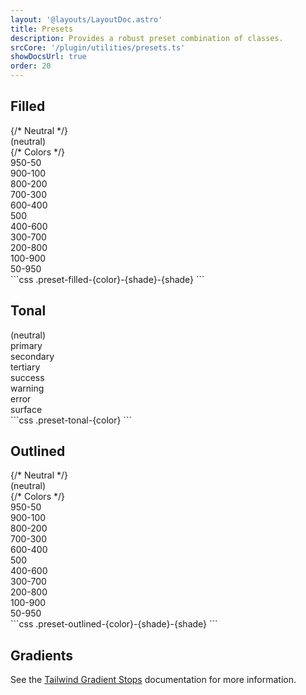 ```yaml
---
layout: '@layouts/LayoutDoc.astro'
title: Presets
description: Provides a robust preset combination of classes.
srcCore: '/plugin/utilities/presets.ts'
showDocsUrl: true
order: 20
---
```



## Filled

<Preview client:load>
	<Fragment slot="preview">
		<div class="grid w-full grid-cols-2 lg:grid-cols-4">
			{/* Neutral */}
			<div class="preset-filled flex items-center justify-center p-4">(neutral)</div>
			{/* Colors */}
			<div class="preset-filled-primary-950-50 flex items-center justify-center p-4">950-50</div>
			<div class="preset-filled-primary-900-100 flex items-center justify-center p-4">900-100</div>
			<div class="preset-filled-primary-800-200 flex items-center justify-center p-4">800-200</div>
			<div class="preset-filled-primary-700-300 flex items-center justify-center p-4">700-300</div>
			<div class="preset-filled-primary-600-400 flex items-center justify-center p-4">600-400</div>
			<div class="preset-filled-primary-500 flex items-center justify-center p-4">500</div>
			<div class="preset-filled-primary-400-600 flex items-center justify-center p-4">400-600</div>
			<div class="preset-filled-primary-300-700 flex items-center justify-center p-4">300-700</div>
			<div class="preset-filled-primary-200-800 flex items-center justify-center p-4">200-800</div>
			<div class="preset-filled-primary-100-900 flex items-center justify-center p-4">100-900</div>
			<div class="preset-filled-primary-50-950 flex items-center justify-center p-4">50-950</div>
		</div>
	</Fragment>
	<Fragment slot="code">
		```css
		.preset-filled-{color}-{shade}-{shade}
		```
	</Fragment>
</Preview>

## Tonal

<Preview client:load>
	<Fragment slot="preview">
		<div class="grid w-full grid-cols-2 lg:grid-cols-4">
			<div class="preset-tonal flex items-center justify-center p-4">(neutral)</div>
			<div class="preset-tonal-primary flex items-center justify-center p-4">primary</div>
			<div class="preset-tonal-secondary flex items-center justify-center p-4">secondary</div>
			<div class="preset-tonal-tertiary flex items-center justify-center p-4">tertiary</div>
			<div class="preset-tonal-success flex items-center justify-center p-4">success</div>
			<div class="preset-tonal-warning flex items-center justify-center p-4">warning</div>
			<div class="preset-tonal-error flex items-center justify-center p-4">error</div>
			<div class="preset-tonal-surface flex items-center justify-center p-4">surface</div>
		</div>
	</Fragment>
	<Fragment slot="code">
		```css
		.preset-tonal-{color}
		```
	</Fragment>
</Preview>

## Outlined

<Preview client:load>
	<Fragment slot="preview">
		<div class="grid w-full grid-cols-2 gap-2 lg:grid-cols-4">
			{/* Neutral */}
			<div class="preset-outlined flex items-center justify-center p-4">(neutral)</div>
			{/* Colors */}
			<div class="preset-outlined-primary-950-50 flex items-center justify-center p-4">950-50</div>
			<div class="preset-outlined-primary-900-100 flex items-center justify-center p-4">900-100</div>
			<div class="preset-outlined-primary-800-200 flex items-center justify-center p-4">800-200</div>
			<div class="preset-outlined-primary-700-300 flex items-center justify-center p-4">700-300</div>
			<div class="preset-outlined-primary-600-400 flex items-center justify-center p-4">600-400</div>
			<div class="preset-outlined-primary-500 flex items-center justify-center p-4">500</div>
			<div class="preset-outlined-primary-400-600 flex items-center justify-center p-4">400-600</div>
			<div class="preset-outlined-primary-300-700 flex items-center justify-center p-4">300-700</div>
			<div class="preset-outlined-primary-200-800 flex items-center justify-center p-4">200-800</div>
			<div class="preset-outlined-primary-100-900 flex items-center justify-center p-4">100-900</div>
			<div class="preset-outlined-primary-50-950 flex items-center justify-center p-4">50-950</div>
		</div>
	</Fragment>
	<Fragment slot="code">
		```css
		.preset-outlined-{color}-{shade}-{shade}
		```
	</Fragment>
</Preview>

## Gradients

See the [Tailwind Gradient Stops](https://tailwindcss.com/docs/gradient-color-stops) documentation for more information.
